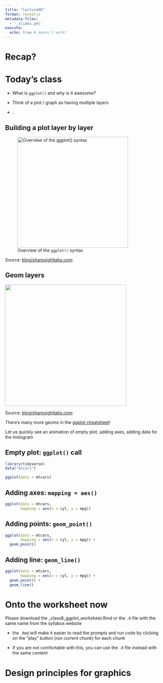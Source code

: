```yaml
---
title: "lecture08"
format: revealjs
metadata-files: 
  - '_slides.yml'
execute: 
  echo: true # doesn't work?  
---
```


# Recap?

# Today's class

-   What is `ggplot()` and why is it awesome?

-   Think of a plot / graph as having multiple layers

-   ..

## Building a plot layer by layer

![Overview of the `ggplot()` syntax](img/ggplot_syntax.png){width="360"}

Source: [blog/sharpsightlabs.com](https://www.sharpsightlabs.com/blog/ggplot2-tutorial/#syntax-of-ggplot2):

## Geom layers

![](img/geom_types.png){fig-alt="types of geoms" width="394"}

Source: [blog/sharpsightlabs.com](https://www.sharpsightlabs.com/blog/ggplot2-tutorial/#syntax-of-ggplot2):

There's many more geoms in the [ggplot cheatsheet](https://raw.githubusercontent.com/rstudio/cheatsheets/main/data-visualization.pdf)!

Let us quickly see an animation of empty plot, adding axes, adding data for the histogram

## Empty plot: `ggplot()` call

```r
library(tidyverse)
data("mtcars")

ggplot(data = mtcars)

```

## Adding axes: `mapping = aes()`

```r
ggplot(data = mtcars,
       mapping = aes(x = cyl, y = mpg))
```

## Adding points: `geom_point()`

```r
ggplot(data = mtcars,
       mapping = aes(x = cyl, y = mpg)) + 
  geom_point()
```

## Adding line: `geom_line()`

```r
ggplot(data = mtcars,
       mapping = aes(x = cyl, y = mpg)) + 
  geom_point() + 
  geom_line()
```

# Onto the worksheet now

Please download the \_class8_ggplot_worksheet.Rmd or the `.R` file with the same name from the syllabus website

-   the `.Rmd` will make it easier to read the prompts and run code by clicking on the "play" button (*run current chunk*) for each chunk

-   If you are not comfortable with this, you can use the `.R` file instead with the same content

# Design principles for graphics

